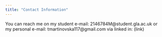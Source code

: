 ```yaml
---
title: "Contact Information"
---
```


You can reach me on 
my student e-mail:
2146784M@student.gla.ac.uk 
or my personal e-mail:
tmartinovska117@gmail.com
via linked in:
(link)


